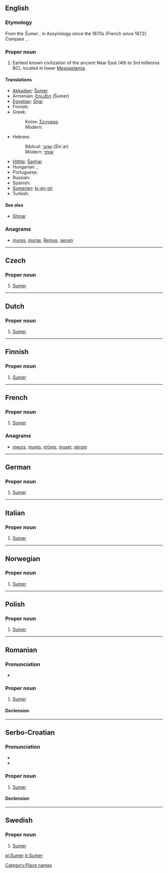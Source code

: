 ==English==
{{wikipedia}}

===Etymology===
From the {{etyl|akk}} ''Šumer'' {{rfscript|Cuneiform}}, in Assyriology since the 1870s (French {{term|sumérien|lang=fr}} since 1872). Compare {{term|Shumer}}, {{term|Sumir}}.

===Proper noun===
{{en-proper noun}}

# Earliest known civilization of the ancient Near East (4th to 3rd millennia BC), located in lower [[Mesopotamia]].

====Translations====
{{trans-top|the civilization}}
* [[Akkadian]]: [[Šumer]]
* Armenian: [[Շումեր]] (Šumer)
* [[Egyptian]]: [[Sngr]]
* Finnish: {{t|fi|Sumeri}}
* Greek:
*: Koine: [[Σεννααρ]]
*: Modern: {{t|el|Σουμέρ}}
* Hebrew:
*: Biblical: [[שִׁנְעָר]] (Šin`ar)
*: Modern: [[שומר]]
{{trans-mid}}
* [[Hittite]]: [[Šanḫar]]
* Hungarian: {{t+|hu|sumér}}, {{t|hu|sumer}}
* Portuguese: {{t-|pt|Suméria}}
* Russian: {{t+|ru|Шумер|m|tr=Šumer}}
* Spanish: {{t-|es|Sumeria}}
* [[Sumerian]]: [[ki-en-gir]]
* Turkish: {{t|tr|Sümer}}
{{trans-bottom}}

====See also====
* [[Shinar]]

===Anagrams===
* {{alphagram|emrsu}} [[mures#English|mures]], [[murse#English|murse]], [[Remus#English|Remus]], [[serum#English|serum]]
[[Category:Place names]]
----
==Czech==

===Proper noun===
{{infl|cs|proper noun}}

# [[#English|Sumer]]

----

==Dutch==

===Proper noun===
{{infl|nl|proper noun}}

# [[#English|Sumer]]

----

==Finnish==

===Proper noun===
{{infl|fi|proper noun}}

# [[#English|Sumer]]

----

==French==

===Proper noun===
{{infl|fr|proper noun}}

# [[#English|Sumer]]

===Anagrams===
* {{alphagram|emrsu}} [[meurs#French|meurs]], [[mures#French|mures]], [[mûres#French|mûres]], [[muser#French|muser]], [[sérum#French|sérum]]
----
==German==

===Proper noun===
{{infl|de|proper noun}}

# [[#English|Sumer]]

----

==Italian==

===Proper noun===
{{infl|it|proper noun}}

# [[#English|Sumer]]

----

==Norwegian==

===Proper noun===
{{infl|no|proper noun}}

# [[#English|Sumer]]

----

==Polish==

===Proper noun===
{{infl|pl|proper noun}}

# [[#English|Sumer]]

----

==Romanian==
{{wikipedia|lang=ro}}

===Pronunciation===
* {{IPA|[sumeɾ]|lang=ro}}

===Proper noun===
{{infl|ro|proper noun|gender=n}}

# [[#English|Sumer]]

====Declension====
{{ro-noun-inv|gend=n|def=Sumerul|gd=Sumerului}}

----

==Serbo-Croatian==

===Pronunciation===
* {{IPA|/sǔmeːr/|lang=sh}}
* {{hyphenation|Su|mer}}

===Proper noun===
{{sh-proper-noun|g=m|head=Sùmēr|r|Сумер|Су̀ме̄р}}

# [[#English|Sumer]]

====Declension====
{{sh-decl-noun-unc
|Sumer
|Sumera
|Sumeru
|Sumer
|Sumeru
|Sumeru
|Sumerom
}}

----

==Swedish==

===Proper noun===
{{infl|sv|proper noun}}

# [[#English|Sumer]]

[[Category:Sumer| ]]

[[pl:Sumer]]
[[tr:Sumer]]